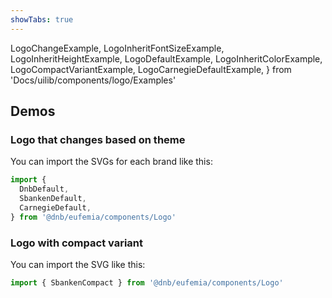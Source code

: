```yaml
---
showTabs: true
---
```


  LogoChangeExample,
  LogoInheritFontSizeExample,
  LogoInheritHeightExample,
  LogoDefaultExample,
  LogoInheritColorExample,
  LogoCompactVariantExample,
  LogoCarnegieDefaultExample,
} from 'Docs/uilib/components/logo/Examples'

## Demos

### Logo that changes based on theme

You can import the SVGs for each brand like this:

```jsx
import {
  DnbDefault,
  SbankenDefault,
  CarnegieDefault,
} from '@dnb/eufemia/components/Logo'
```

<LogoChangeExample />

<VisibilityByTheme hidden="carnegie">

### Logo with dynamic height

The height will be set based on the inherited `font-size`.

<LogoInheritFontSizeExample />

### Logo with dynamic height

The height will be set based on the parent, inherited `height`.

<LogoInheritHeightExample />

### Logo with fixed height

<LogoDefaultExample />

### Logo and inherit color

The color will be set based on the parent, inherited `color` by using `currentColor`.

<LogoInheritColorExample />

</VisibilityByTheme>

<VisibilityByTheme visible="sbanken">

### Logo with compact variant

You can import the SVG like this:

```jsx
import { SbankenCompact } from '@dnb/eufemia/components/Logo'
```

<LogoCompactVariantExample />

</VisibilityByTheme>

<VisibilityByTheme visible="carnegie">
  <LogoCarnegieDefaultExample />
</VisibilityByTheme>
